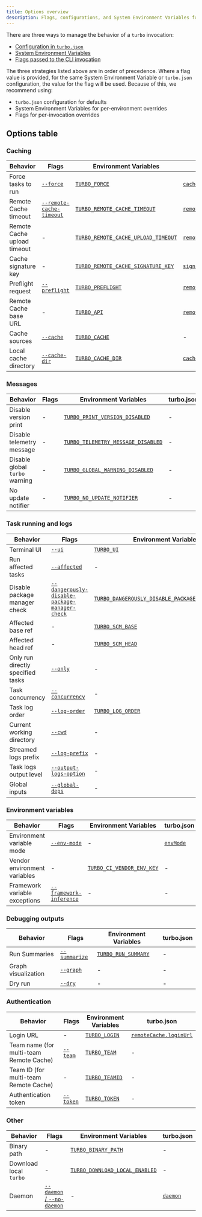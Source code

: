 ```yaml
---
title: Options overview
description: Flags, configurations, and System Environment Variables for Turborepo
---
```


There are three ways to manage the behavior of a `turbo` invocation:

- [Configuration in `turbo.json`](/repo/docs/reference/configuration)
- [System Environment Variables](/repo/docs/reference/system-environment-variables)
- [Flags passed to the CLI invocation](/repo/docs/reference/run)

The three strategies listed above are in order of precedence. Where a flag value is provided, for the same System Environment Variable or `turbo.json` configuration, the value for the flag will be used. Because of this, we recommend using:

- `turbo.json` configuration for defaults
- System Environment Variables for per-environment overrides
- Flags for per-invocation overrides

## Options table

### Caching

<div className="options-cheat-sheet-table">

| Behavior                    | Flags                                                                  | Environment Variables                                                                                                      | turbo.json                                                                      |
| --------------------------- | ---------------------------------------------------------------------- | -------------------------------------------------------------------------------------------------------------------------- | ------------------------------------------------------------------------------- |
| Force tasks to run          | [`--force`](/repo/docs/reference/run#--force)                          | [`TURBO_FORCE`](/repo/docs/reference/system-environment-variables#turbo_force)                                             | [`cache`](/repo/docs/reference/configuration#cache)                             |
| Remote Cache timeout        | [`--remote-cache-timeout`](/repo/docs/reference/configuration#timeout) | [`TURBO_REMOTE_CACHE_TIMEOUT`](/repo/docs/reference/system-environment-variables#turbo_remote_cache_timeout)               | [`remoteCache.timeout`](/repo/docs/reference/configuration#timeout)             |
| Remote Cache upload timeout | -                                                                      | [`TURBO_REMOTE_CACHE_UPLOAD_TIMEOUT`](/repo/docs/reference/system-environment-variables#turbo_remote_cache_upload_timeout) | [`remoteCache.uploadTimeout`](/repo/docs/reference/configuration#uploadtimeout) |
| Cache signature key         | -                                                                      | [`TURBO_REMOTE_CACHE_SIGNATURE_KEY`](/repo/docs/reference/system-environment-variables#turbo_remote_cache_signature_key)   | [`signature`](/repo/docs/reference/configuration#signature)                     |
| Preflight request           | [`--preflight`](/repo/docs/reference/run#--preflight)                  | [`TURBO_PREFLIGHT`](/repo/docs/reference/system-environment-variables#turbo_preflight)                                     | [`remoteCache.preflight`](/repo/docs/reference/configuration#preflight)         |
| Remote Cache base URL       | -                                                                      | [`TURBO_API`](/repo/docs/reference/system-environment-variables#turbo_api)                                                 | [`remoteCache.apiUrl`](/repo/docs/reference/configuration#remote-caching)       |
| Cache sources               | [`--cache`](/repo/docs/reference/run#--cache-options)                  | [`TURBO_CACHE`](/repo/docs/reference/system-environment-variables#turbo_cache)                                             | -                                                                               |
| Local cache directory       | [`--cache-dir`](/repo/docs/reference/run#--cache-dir-path)             | [`TURBO_CACHE_DIR`](/repo/docs/reference/system-environment-variables#turbo_cache_dir)                                     | [`cacheDir`](/repo/docs/reference/configuration#cachedir)                       |

</div>

### Messages

<div className="options-cheat-sheet-table">

| Behavior                       | Flags | Environment Variables                                                                                                    | turbo.json |
| ------------------------------ | ----- | ------------------------------------------------------------------------------------------------------------------------ | ---------- |
| Disable version print          | -     | [`TURBO_PRINT_VERSION_DISABLED`](/repo/docs/reference/system-environment-variables#turbo_print_version_disabled)         | -          |
| Disable telemetry message      | -     | [`TURBO_TELEMETRY_MESSAGE_DISABLED`](/repo/docs/reference/system-environment-variables#turbo_telemetry_message_disabled) | -          |
| Disable global `turbo` warning | -     | [`TURBO_GLOBAL_WARNING_DISABLED`](/repo/docs/reference/system-environment-variables#turbo_global_warning_disabled)       | -          |
| No update notifier             | -     | [`TURBO_NO_UPDATE_NOTIFIER`](/repo/docs/reference/system-environment-variables#turbo_no_update_notifier)                 | -          |

</div>

### Task running and logs

<div className="options-cheat-sheet-table">

| Behavior                          | Flags                                                                                                                 | Environment Variables                                                                                                                                  | turbo.json                                                                                                          |
| --------------------------------- | --------------------------------------------------------------------------------------------------------------------- | ------------------------------------------------------------------------------------------------------------------------------------------------------ | ------------------------------------------------------------------------------------------------------------------- |
| Terminal UI                       | [`--ui`](/repo/docs/reference/run#--ui)                                                                               | [`TURBO_UI`](/repo/docs/reference/system-environment-variables#turbo_ui)                                                                               | [`ui`](/repo/docs/reference/configuration#ui)                                                                       |
| Run affected tasks                | [`--affected`](/repo/docs/reference/run#--affected)                                                                   | -                                                                                                                                                      | -                                                                                                                   |
| Disable package manager check     | [`--dangerously-disable-package-manager-check`](/repo/docs/reference/run#--dangerously-disable-package-manager-check) | [`TURBO_DANGEROUSLY_DISABLE_PACKAGE_MANAGER_CHECK`](/repo/docs/reference/system-environment-variables#turbo_dangerously_disable_package_manager_check) | [`dangerouslyDisablePackageManagerCheck`](/repo/docs/reference/configuration#dangerouslydisablepackagemanagercheck) |
| Affected base ref                 | -                                                                                                                     | [`TURBO_SCM_BASE`](/repo/docs/reference/system-environment-variables#turbo_scm_base)                                                                   | -                                                                                                                   |
| Affected head ref                 | -                                                                                                                     | [`TURBO_SCM_HEAD`](/repo/docs/reference/system-environment-variables#turbo_scm_head)                                                                   | -                                                                                                                   |
| Only run directly specified tasks | [`--only`](/repo/docs/reference/run#--only)                                                                           | -                                                                                                                                                      | -                                                                                                                   |
| Task concurrency                  | [`--concurrency`](/repo/docs/reference/run#--concurrency-number--percentage)                                          | -                                                                                                                                                      | -                                                                                                                   |
| Task log order                    | [`--log-order`](/repo/docs/reference/run#--log-order-option)                                                          | [`TURBO_LOG_ORDER`](/repo/docs/reference/system-environment-variables#turbo_log_order)                                                                 | -                                                                                                                   |
| Current working directory         | [`--cwd`](/repo/docs/reference/run#--cwd-path)                                                                        | -                                                                                                                                                      | -                                                                                                                   |
| Streamed logs prefix              | [`--log-prefix`](/repo/docs/reference/run#--log-prefix-option)                                                        | -                                                                                                                                                      | -                                                                                                                   |
| Task logs output level            | [`--output-logs-option`](/repo/docs/reference/run#--output-logs-option)                                               | -                                                                                                                                                      | [`outputLogs`](/repo/docs/reference/configuration#outputlogs)                                                       |
| Global inputs                     | [`--global-deps`](/repo/docs/reference/run#--global-deps-file-glob)                                                   | -                                                                                                                                                      | [`globalDependencies`](/repo/docs/reference/configuration#globaldependencies)                                       |

</div>

### Environment variables

<div className="options-cheat-sheet-table">

| Behavior                      | Flags                                                                     | Environment Variables                                                                                  | turbo.json                                              |
| ----------------------------- | ------------------------------------------------------------------------- | ------------------------------------------------------------------------------------------------------ | ------------------------------------------------------- |
| Environment variable mode     | [`--env-mode`](/repo/docs/reference/run#--env-mode-option)                | -                                                                                                      | [`envMode`](/repo/docs/reference/configuration#envmode) |
| Vendor environment variables  | -                                                                         | [`TURBO_CI_VENDOR_ENV_KEY`](/repo/docs/reference/system-environment-variables#turbo_ci_vendor_env_key) | -                                                       |
| Framework variable exceptions | [`--framework-inference`](/repo/docs/reference/run#--framework-inference) | -                                                                                                      | -                                                       |

</div>

### Debugging outputs

<div className="options-cheat-sheet-table">

| Behavior            | Flags                                                   | Environment Variables                                                                      | turbo.json |
| ------------------- | ------------------------------------------------------- | ------------------------------------------------------------------------------------------ | ---------- |
| Run Summaries       | [`--summarize`](/repo/docs/reference/run#--summarize)   | [`TURBO_RUN_SUMMARY`](/repo/docs/reference/system-environment-variables#turbo_run_summary) | -          |
| Graph visualization | [`--graph`](/repo/docs/reference/run#--graph-file-type) | -                                                                                          | -          |
| Dry run             | [`--dry`](/repo/docs/reference/run#--dry----dry-run)    | -                                                                                          | -          |

</div>

### Authentication

<div className="options-cheat-sheet-table">

| Behavior                                | Flags                                         | Environment Variables                                                            | turbo.json                                                            |
| --------------------------------------- | --------------------------------------------- | -------------------------------------------------------------------------------- | --------------------------------------------------------------------- |
| Login URL                               | -                                             | [`TURBO_LOGIN`](/repo/docs/reference/system-environment-variables#turbo_login)   | [`remoteCache.loginUrl`](/repo/docs/reference/configuration#loginurl) |
| Team name (for multi-team Remote Cache) | [`--team`](/repo/docs/reference/run#--team)   | [`TURBO_TEAM`](/repo/docs/reference/system-environment-variables#turbo_team)     | -                                                                     |
| Team ID (for multi-team Remote Cache)   | -                                             | [`TURBO_TEAMID`](/repo/docs/reference/system-environment-variables#turbo_teamid) | -                                                                     |
| Authentication token                    | [`--token`](/repo/docs/reference/run#--token) | [`TURBO_TOKEN`](/repo/docs/reference/system-environment-variables#turbo_token)   | -                                                                     |

</div>

### Other

<div className="options-cheat-sheet-table">

| Behavior               | Flags                                                                           | Environment Variables                                                                                            | turbo.json                                            |
| ---------------------- | ------------------------------------------------------------------------------- | ---------------------------------------------------------------------------------------------------------------- | ----------------------------------------------------- |
| Binary path            | -                                                                               | [`TURBO_BINARY_PATH`](/repo/docs/reference/system-environment-variables#turbo_binary_path)                       | -                                                     |
| Download local `turbo` | -                                                                               | [`TURBO_DOWNLOAD_LOCAL_ENABLED`](/repo/docs/reference/system-environment-variables#turbo_download_local_enabled) | -                                                     |
| Daemon                 | [`--daemon` / `--no-daemon`](/repo/docs/reference/run#--daemon-and---no-daemon) | -                                                                                                                | [`daemon`](/repo/docs/reference/configuration#daemon) |

</div>
